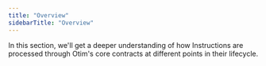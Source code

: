 ```yaml
---
title: "Overview"
sidebarTitle: "Overview"
---
```


In this section, we'll get a deeper understanding of how Instructions are processed through Otim's core contracts at different points in their lifecycle.
